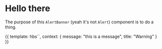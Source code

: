
# Hello there

<Meta title="Alert" />

The purpose of this `AlertBanner` (yeah it's not `Alert`) component is to do a thing.

<Preview>
  <Story name="standard">
{{
    template: hbs`<AlertBanner @message={{message}} @title={{title}} />`,
  context: {
    message: "this is a message",
    title: "Warning"
  }
}}
  </Story>
</Preview>

<Props of="AlertBanner" />
